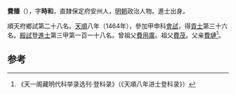 '''費臻'''（{{bd|1431年||？}}），字'''時和'''，直隸保定府安州人，[[明朝|明朝]]政治人物。進士出身。

順天府鄉試第二十八名。[[天顺_(明朝)|天順]]八年（1464年），參加甲申科[[會試|會試]]，得[[貢士|貢士]]第三十六名。[[殿試|殿試]]登[[進士|進士]]第三甲第一百一十八名。曾祖父[[費用廣|費用廣]]。祖父[[費茂|費茂]]。父亲[[費璉|費璉]]<ref>《天一阁藏明代科举录选刊·登科录》（《天順八年进士登科录》）</ref>。

==参考==
{{reflist}}
{{明朝人物小作品}}
{{天順八年甲申科殿試金榜}}